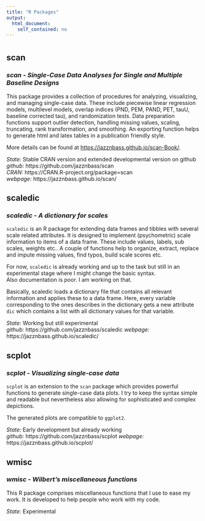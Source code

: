 ```yaml
---
title: "R Packages"
output:  
  html_document:  
    self_contained: no  
---
```


# {.tabset .tabset-fade .tabset-pills}

## scan

### ***scan - Single-Case Data Analyses for Single and Multiple Baseline Designs***

This package provides a collection of procedures for analyzing, visualizing, 
and managing single-case data. These include piecewise linear regression 
models, multilevel models, overlap indices (PND, PEM, PAND, PET, tauU, 
baseline corrected tau), and randomization tests. Data preparation functions 
support outlier detection, handling missing values, scaling, truncating, 
rank transformation, and smoothing. An exporting function helps to generate 
html and latex tables in a publication friendly style.  

More details can be found at <https://jazznbass.github.io/scan-Book/>.

*State:* Stable CRAN version and extended developmental version on github  
*github:* https://github.com/jazznbass/scan  
*CRAN:* https://CRAN.R-project.org/package=scan  
*webpage:* https://jazznbass.github.io/scan/

## scaledic

### ***scaledic - A dictionary for scales***

`scaledic` is an R package for extending data frames and tibbles with several scale related attributes. It is designed to implement (psychometric) scale information to items of a data frame. 
These include values, labels, sub scales, weights etc.. A couple of functions help to organize, extract, replace and impute missing values, find typos, build scale scores etc.

For now, `scaledic` is already working and up to the task but still in an experimental stage where I might change the basic syntax.  
Also documentation is poor. I am working on that.

Basically, scaledic loads a dictionary file that contains all relevant information and applies these to a data frame. Here, every variable corresponding to the ones describes in the dictionary gets a new attribute `dic` which contains a list with all dictionary values for that variable.  

*State:* Working but still experimental  
*github:* https://github.com/jazznbass/scaledic
*webpage:* https://jazznbass.github.io/scaledic/

## scplot

### ***scplot - Visualizing single-case data***

`scplot` is an extension to the `scan` package which provides powerful functions to generate single-case data plots. I try to keep the syntax simple and readable but nevertheless also allowing for sophisticated and complex depictions.

The generated plots are compatible to `ggplot2`. 

*State:* Early development but already working  
*github:* https://github.com/jazznbass/scplot
*webpage:* https://jazznbass.github.io/scplot/

## wmisc

### ***wmisc - Wilbert's miscellaneous functions***

This R package comprises miscellaneous functions that I use to ease my work.
It is developed to help people who work with my code.

*State:* Experimental
